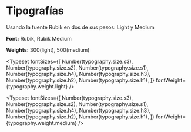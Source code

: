 

<Meta title="Docs|Tipografias" />

# Tipografías
Usando la fuente Rubik en dos de sus pesos: Light y Medium

**Font:** Rubik, Rubik Medium

**Weights:** 300(light), 500(medium)

<Typeset
  fontSizes={[
    Number(typography.size.s3),
    Number(typography.size.s2),
    Number(typography.size.s1),
    Number(typography.size.h4),
    Number(typography.size.h3),
    Number(typography.size.h2),
    Number(typography.size.h1),
  ]}
  fontWeight={typography.weight.light}
/>

<Typeset
  fontSizes={[
    Number(typography.size.s3),
    Number(typography.size.s2),
    Number(typography.size.s1),
    Number(typography.size.h4),
    Number(typography.size.h3),
    Number(typography.size.h2),
    Number(typography.size.h1),
  ]}
  fontWeight={typography.weight.medium}
/>
